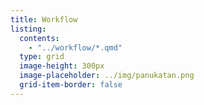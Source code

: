 ```yaml
---
title: Workflow
listing:
  contents:
    - "../workflow/*.qmd"
  type: grid
  image-height: 300px
  image-placeholder: ../img/panukatan.png
  grid-item-border: false
---
```

